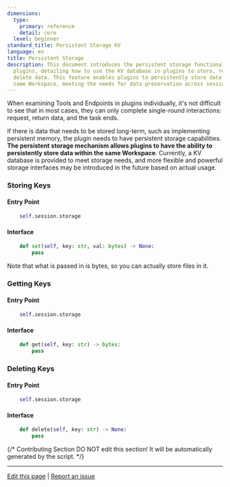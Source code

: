 ```yaml
---
dimensions:
  type:
    primary: reference
    detail: core
  level: beginner
standard_title: Persistent Storage KV
language: en
title: Persistent Storage
description: This document introduces the persistent storage functionality in Dify
  plugins, detailing how to use the KV database in plugins to store, retrieve, and
  delete data. This feature enables plugins to persistently store data within the
  same Workspace, meeting the needs for data preservation across sessions.
---
```


When examining Tools and Endpoints in plugins individually, it's not difficult to see that in most cases, they can only complete single-round interactions: request, return data, and the task ends.

If there is data that needs to be stored long-term, such as implementing persistent memory, the plugin needs to have persistent storage capabilities. **The persistent storage mechanism allows plugins to have the ability to persistently store data within the same Workspace**. Currently, a KV database is provided to meet storage needs, and more flexible and powerful storage interfaces may be introduced in the future based on actual usage.

### Storing Keys

#### **Entry Point**

```python
    self.session.storage
```

#### **Interface**

```python
    def set(self, key: str, val: bytes) -> None:
        pass
```

Note that what is passed in is bytes, so you can actually store files in it.

### Getting Keys

#### **Entry Point**

```python
    self.session.storage
```

#### **Interface**

```python
    def get(self, key: str) -> bytes:
        pass
```

### Deleting Keys

#### **Entry Point**

```python
    self.session.storage
```

#### **Interface**

```python
    def delete(self, key: str) -> None:
        pass
```

{/*
Contributing Section
DO NOT edit this section!
It will be automatically generated by the script.
*/}

---

[Edit this page](https://github.com/langgenius/dify-docs/edit/main/plugin-dev-en/0411-persistent-storage-kv.mdx) | [Report an issue](https://github.com/langgenius/dify-docs/issues/new?title=Documentation%20Issue%3A%20persistent-storage&body=%23%23%20Issue%20Description%0A%3C%21--%20Please%20briefly%20describe%20the%20issue%20you%20found%20--%3E%0A%0A%23%23%20Page%20Link%0Ahttps%3A%2F%2Fgithub.com%2Flanggenius%2Fdify-docs%2Fblob%2Fmain%2Fplugin-dev-en%2F0411-persistent-storage-kv.mdx%0A%0A%23%23%20Suggested%20Changes%0A%3C%21--%20If%20you%20have%20specific%20suggestions%20for%20changes%2C%20please%20describe%20them%20here%20--%3E%0A%0A%3C%21--%20Thank%20you%20for%20helping%20improve%20our%20documentation%21%20--%3E)

